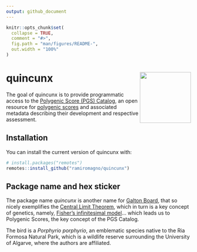 ```yaml
---
output: github_document
---
```


<!-- README.md is generated from README.Rmd. Please edit that file -->

```r
knitr::opts_chunk$set(
  collapse = TRUE,
  comment = "#>",
  fig.path = "man/figures/README-",
  out.width = "100%"
)
```

# quincunx <img src='man/figures/logo.svg' align="right" height="139" />

<!-- badges: start -->
<!-- badges: end -->

The goal of quincunx is to provide programmatic access to the [Polygenic Score (PGS) Catalog](https://www.pgscatalog.org/), an open resource for [polygenic scores](https://en.wikipedia.org/wiki/Polygenic_score) and associated metadata describing their development and respective assessment.

## Installation

You can install the current version of quincunx with:

```r
# install.packages("remotes")
remotes::install_github("ramiromagno/quincunx")
```

## Package name and hex sticker

The package name *quincunx* is another name for [Galton Board](https://en.wikipedia.org/wiki/Bean_machine), that so nicely exemplifies the [Central Limit Theorem](https://en.wikipedia.org/wiki/Central_limit_theorem), which in turn is a key concept of genetics, namely, [Fisher’s infinitesimal model](https://doi.org/10.1016/j.tpb.2017.09.003)... which leads us to Polygenic Scores, the key concept of the PGS Catalog.

The bird is a *Porphyrio porphyrio*, an emblematic species native to the Ria Formosa Natural Park, which is a wildlife reserve surrounding the University of Algarve, where the authors are affiliated.

